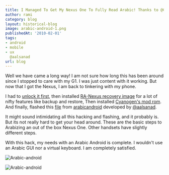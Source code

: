 ```yaml
---
title: I Managed To Get My Nexus One To Fully Read Arabic! Thanks to @Cyanogen and
author: rami
category: blog
layout: historical-blog
image: arabic-android-1.png
publishedAt: '2010-02-01'
tags:
- android
- mobile
- ux
  @aalsanad
url: blog
---
```


Well we have came a long way! I am not sure how long this has been around since I stopped to care with my G1. I was just content with it working. But now that I got the Nexus, I am back to tinkering with my phone.

I had to [unlock it first](http://androidandme.com/2010/01/hacks/video-how-to-unlock-and-root-a-nexus-one/), then installed [RA-Nexus recovery image](http://ilikemygooglephone.com/2010/01/07/how-to-flash-ra-nexus-recovery-image-1-5-3-for-nexus-one/) for a lot of nifty features like backup and restore, Then installed <a href="http://www.cyanogenmod.com/home/cyanogenmod-5-0-beta2-for-nexus-one" target="_blank">Cyanogen's mod rom</a>. And finally, flashed this [file](http://arabicandroid.googlecode.com/files/update_ar2_n1_corrSkia.zip) from [arabicandroid](http://code.google.com/p/arabicandroid/) developed by [@aalsanad](http://twitter.com/aalsanad).

It might sound intimidating all this hacking and flashing, and it probably is. But its not really hard to get your head around. These are the basic steps to Arabizing an out of the box Nexus One. Other handsets have slightly different steps. 

With this hack, my needs with an Arabic Android is complete. I wouldn't use an Arabic GUI nor a virtual keyboard. I am completely satisfied.

![Arabic-android](/assets/images/content/blog/arabic-android-1.png)

![Arabic-android](/assets/images/content/blog/arabic-android-2.png)
